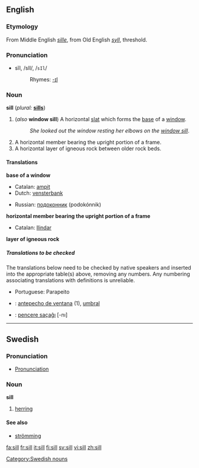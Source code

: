 ==English==

===Etymology===
From Middle English ''[[sille]]'', from Old English ''[[syll]]'', threshold.

===Pronunciation===
*sĭl, /sIl/, /<tt>sIl</tt>/
*:Rhymes: [[Rhymes:English:-ɪl|-ɪl]]

===Noun===
'''sill'''  (''plural:'' '''[[sills]]''')

#(''also'' '''window sill''') A horizontal [[slat]] which forms the [[base]] of a [[window]]. 
#:''She looked out the window resting her elbows on the [[window sill]]''.
#A horizontal member bearing the upright portion of a frame.
#A horizontal layer of igneous rock between older rock beds.

====Translations====
'''base of a window'''
{{top}}
*Catalan: [[ampit]] {{m}}
*Dutch: [[vensterbank]] {{f}}
{{mid}}
*Russian: [[подоконник]] (podokónnik) {{m}}
{{bottom}}

'''horizontal member bearing the upright portion of a frame'''
{{top}}
*Catalan: [[llindar]]
{{mid}}
{{bottom}}

'''layer of igneous rock'''
{{top}}
{{mid}}
{{bottom}}

=====Translations to be checked=====
<!--Remove this section once all of the translations below have been moved into the tables above.-->
{{checktrans}}
The translations below need to be checked by native speakers and inserted into the appropriate table(s) above, removing any numbers.  Any numbering associating translations with definitions is unreliable.
*Portuguese: Parapeito
*{{ttbc|Spanish}}: [[antepecho de ventana]] {{m}} (1), [[umbral]] {{m}}
*{{ttbc|Turkish}}: [[pencere saçaĝı]] [-nı]

----

==Swedish==
===Pronunciation===
*[[Wiktionary:Swedish_pronunciation|Pronunciation]] {{IPA|/sɪl/}} {{Audio|sv-sill.ogg|Audio}}

===Noun===
'''sill''' {{c}}
{{sv-noun-reg-ar}}

# [[herring]]

====See also====
*[[strömming]]

[[Category:Swedish nouns]]

[[fa:sill]]
[[fr:sill]]
[[it:sill]]
[[fi:sill]]
[[sv:sill]]
[[vi:sill]]
[[zh:sill]]